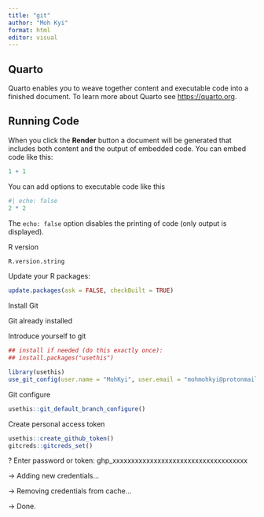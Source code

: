 ```yaml
---
title: "git"
author: "Moh Kyi"
format: html
editor: visual
---
```


## Quarto

Quarto enables you to weave together content and executable code into a finished document. To learn more about Quarto see <https://quarto.org>.

## Running Code

When you click the **Render** button a document will be generated that includes both content and the output of embedded code. You can embed code like this:

```r
1 + 1
```

You can add options to executable code like this

```r
#| echo: false
2 * 2
```

The `echo: false` option disables the printing of code (only output is displayed).

R version

```r
R.version.string

```

Update your R packages:

```r
update.packages(ask = FALSE, checkBuilt = TRUE)
```

Install Git

Git already installed

Introduce yourself to git

```r
## install if needed (do this exactly once):
## install.packages("usethis")

library(usethis)
use_git_config(user.name = "MohKyi", user.email = "mohmohkyi@protonmail.com")
```

Git configure

```r
usethis::git_default_branch_configure()
```

Create personal access token

```r
usethis::create_github_token()
gitcreds::gitcreds_set()


```

? Enter password or token: ghp_xxxxxxxxxxxxxxxxxxxxxxxxxxxxxxxxxxxx

-\> Adding new credentials...

-\> Removing credentials from cache...

-\> Done.
